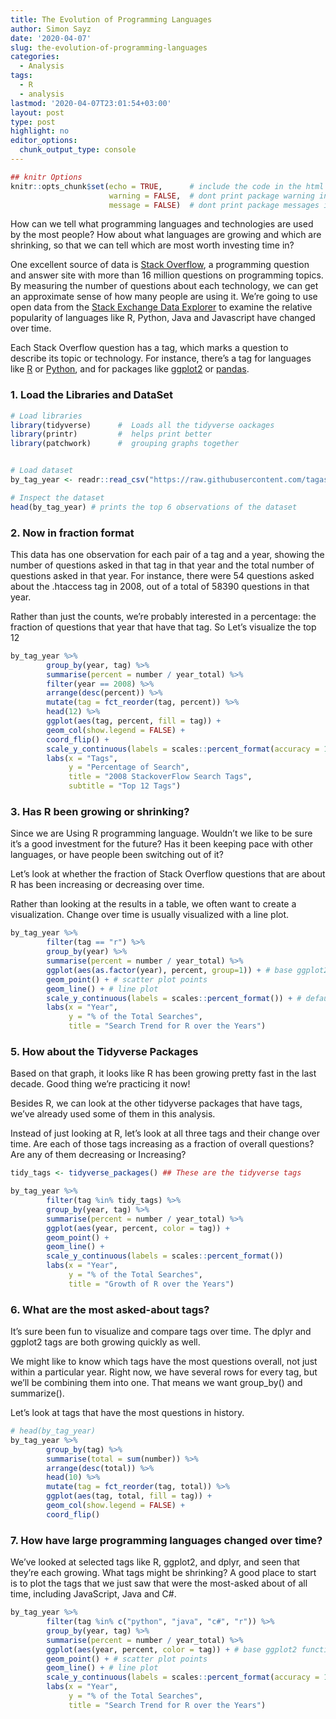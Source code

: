 ```yaml
---
title: The Evolution of Programming Languages
author: Simon Sayz
date: '2020-04-07'
slug: the-evolution-of-programming-languages
categories:
  - Analysis
tags:
  - R
  - analysis
lastmod: '2020-04-07T23:01:54+03:00'
layout: post
type: post
highlight: no
editor_options: 
  chunk_output_type: console
---
```


```r
## knitr Options
knitr::opts_chunk$set(echo = TRUE,      # include the code in the html document
                      warning = FALSE,  # dont print package warning in the html document
                      message = FALSE)  # dont print package messages in the html document
```

How can we tell what programming languages and technologies are used by the most people? How about what languages are growing and which are shrinking, so that we can tell which are most worth investing time in?

One excellent source of data is [Stack Overflow](https://stackoverflow.com/), a programming question and answer site with more than 16 million questions on programming topics. By measuring the number of questions about each technology, we can get an approximate sense of how many people are using it. We're going to use open data from the [Stack Exchange Data Explorer](https://data.stackexchange.com/) to examine the relative popularity of languages like R, Python, Java and Javascript have changed over time.

Each Stack Overflow question has a tag, which marks a question to describe its topic or technology. For instance, there's a tag for languages like [R](https://stackoverflow.com/tags/r) or [Python](https://stackoverflow.com/tags/python), and for packages like [ggplot2](https://stackoverflow.com/questions/tagged/ggplot2) or [pandas](https://stackoverflow.com/questions/tagged/pandas).

### 1. Load the Libraries and DataSet

```r
# Load libraries
library(tidyverse)      #  Loads all the tidyverse oackages
library(printr)         #  helps print better
library(patchwork)      #  grouping graphs together


# Load dataset
by_tag_year <- readr::read_csv("https://raw.githubusercontent.com/tagasimon/Evolution-of-Programming-Languages/master/datasets/by_tag_year.csv") # Read the csv using the readr package

# Inspect the dataset
head(by_tag_year) # prints the top 6 observations of the dataset
```


### 2. Now in fraction format

This data has one observation for each pair of a tag and a year, showing the number of questions asked in that tag in that year and the total number of questions asked in that year. For instance, there were 54 questions asked about the .htaccess tag in 2008, out of a total of 58390 questions in that year.

Rather than just the counts, we're probably interested in a percentage: the fraction of questions that year that have that tag. So Let's visualize the top 12

```r
by_tag_year %>% 
        group_by(year, tag) %>% 
        summarise(percent = number / year_total) %>% 
        filter(year == 2008) %>% 
        arrange(desc(percent)) %>% 
        mutate(tag = fct_reorder(tag, percent)) %>% 
        head(12) %>%
        ggplot(aes(tag, percent, fill = tag)) +
        geom_col(show.legend = FALSE) + 
        coord_flip() +
        scale_y_continuous(labels = scales::percent_format(accuracy = 1)) +
        labs(x = "Tags",
             y = "Percentage of Search", 
             title = "2008 StackoverFlow Search Tags", 
             subtitle = "Top 12 Tags")
```


### 3. Has R been growing or shrinking?
Since we are Using R programming language. Wouldn't we like to be sure it's a good investment for the future? Has it been keeping pace with other languages, or have people been switching out of it?

Let's look at whether the fraction of Stack Overflow questions that are about R has been increasing or decreasing over time.

Rather than looking at the results in a table, we often want to create a visualization. Change over time is usually visualized with a line plot.

```r
by_tag_year %>%
        filter(tag == "r") %>% 
        group_by(year) %>% 
        summarise(percent = number / year_total) %>%  
        ggplot(aes(as.factor(year), percent, group=1)) + # base ggplot2 function for plotting
        geom_point() + # scatter plot points 
        geom_line() + # line plot
        scale_y_continuous(labels = scales::percent_format()) + # default scales for the y axis with percent labels
        labs(x = "Year", 
             y = "% of the Total Searches",
             title = "Search Trend for R over the Years")
```


### 5. How about the Tidyverse Packages
Based on that graph, it looks like R has been growing pretty fast in the last decade. Good thing we're practicing it now!

Besides R, we can look at the other tidyverse packages that have tags, we've already used some of them in this analysis.

Instead of just looking at R, let's look at all three tags and their change over time. Are each of those tags increasing as a fraction of overall questions? Are any of them decreasing or Increasing?

```r
tidy_tags <- tidyverse_packages() ## These are the tidyverse tags

by_tag_year %>% 
        filter(tag %in% tidy_tags) %>%
        group_by(year, tag) %>% 
        summarise(percent = number / year_total) %>% 
        ggplot(aes(year, percent, color = tag)) + 
        geom_point() + 
        geom_line() +
        scale_y_continuous(labels = scales::percent_format())
        labs(x = "Year",
             y = "% of the Total Searches",
             title = "Growth of R over the Years")
```

### 6. What are the most asked-about tags?
It's sure been fun to visualize and compare tags over time. The dplyr and ggplot2 tags are both growing quickly as well.

We might like to know which tags have the most questions overall, not just within a particular year. Right now, we have several rows for every tag, but we'll be combining them into one. That means we want group_by() and summarize().

Let's look at tags that have the most questions in history.
```r
# head(by_tag_year)
by_tag_year %>% 
        group_by(tag) %>% 
        summarise(total = sum(number)) %>%
        arrange(desc(total)) %>% 
        head(10) %>% 
        mutate(tag = fct_reorder(tag, total)) %>% 
        ggplot(aes(tag, total, fill = tag)) + 
        geom_col(show.legend = FALSE) + 
        coord_flip()
```

### 7. How have large programming languages changed over time?
We've looked at selected tags like R, ggplot2, and dplyr, and seen that they're each growing. What tags might be shrinking? A good place to start is to plot the tags that we just saw that were the most-asked about of all time, including JavaScript, Java and C#.

```r
by_tag_year %>% 
        filter(tag %in% c("python", "java", "c#", "r")) %>%
        group_by(year, tag) %>%
        summarise(percent = number / year_total) %>%
        ggplot(aes(year, percent, color = tag)) + # base ggplot2 function for plotting
        geom_point() + # scatter plot points 
        geom_line() + # line plot
        scale_y_continuous(labels = scales::percent_format(accuracy = 1)) + 
        labs(x = "Year", 
             y = "% of the Total Searches",
             title = "Search Trend for R over the Years")
```


